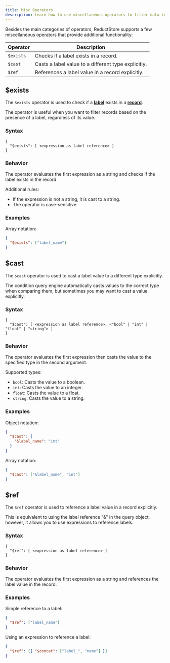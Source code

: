 ```yaml
---
title: Misc Operators
description: Learn how to use miscellaneous operators to filter data in ReductStore.
---
```


<head>
  <link
    rel="canonical"
    href="https://www.reduct.store/docs/conditional-query/misc-operators"
  />
</head>

Besides the main categories of operators, ReductStore supports a few miscellaneous operators that provide additional functionality:

| Operator  | Description                                         |
| --------- | --------------------------------------------------- |
| `$exists` | Checks if a label exists in a record.               |
| `$cast`   | Casts a label value to a different type explicitly. |
| `$ref`    | References a label value in a record explicitly.    |

## $exists

The `$exists` operator is used to check if a [**label**](../glossary#label) exists in a [**record**](../glossary#record).

The operator is useful when you want to filter records based on the presence of a label, regardless of its value.

### Syntax

```
{
  "$exists": [ <expression as label reference> ]
}
```

### Behavior

The operator evaluates the first expression as a string and checks if the label exists in the record.

Additional rules:

- If the expression is not a string, it is cast to a string.
- The operator is case-sensitive.

### Examples

Array notation:

```json
{
  "$exists": ["label_name"]
}
```

## $cast

The `$cast` operator is used to cast a label value to a different type explicitly.

The condition query engine automatically casts values to the correct type when comparing them, but sometimes you may want to cast a value explicitly.

### Syntax

```
{
  "$cast": [ <expression as label reference>, <"bool" | "int" | "float" | "string"> ]
}
```

### Behavior

The operator evaluates the first expression then casts the value to the specified type in the second argument.

Supported types:

- `bool`: Casts the value to a boolean.
- `int`: Casts the value to an integer.
- `float`: Casts the value to a float.
- `string`: Casts the value to a string.

### Examples

Object notation:

```json
{
  "$cast": {
    "&label_name": "int"
  }
}
```

Array notation:

```json
{
  "$cast": ["&label_name", "int"]
}
```

## $ref

The `$ref` operator is used to reference a label value in a record explicitly.

This is equivalent to using the label reference "&" in the query object, however, it allows you to use expressions to reference labels.

### Syntax

```
{
  "$ref": [ <expression as label reference> ]
}
```

### Behavior

The operator evaluates the first expression as a string and references the label value in the record.

### Examples

Simple reference to a label:

```json
{
  "$ref": ["label_name"]
}
```

Using an expression to reference a label:

```json
{
  "$ref": [{ "$concat": ["label_", "name"] }]
}
```
